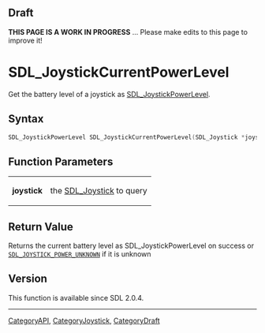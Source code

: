 
== Draft ==

'''THIS PAGE IS A WORK IN PROGRESS''' ... Please make edits to this page to improve it!


<!-- #*^*^*^*^*See https://wiki.libsdl.org/SGFunctions for details on editing this page*^*^*^*^* -->
= SDL_JoystickCurrentPowerLevel =

Get the battery level of a joystick as [[SDL_JoystickPowerLevel]].

== Syntax ==

<syntaxhighlight lang='c'>
SDL_JoystickPowerLevel SDL_JoystickCurrentPowerLevel(SDL_Joystick *joystick);
</syntaxhighlight>

== Function Parameters ==

{|
|'''joystick'''
|the [[SDL_Joystick]] to query
|}

== Return Value ==

Returns the current battery level as SDL_JoystickPowerLevel on success or
<code>[[SDL_JOYSTICK_POWER_UNKNOWN]]</code> if it is unknown

== Version ==

This function is available since SDL 2.0.4.
----
[[CategoryAPI]], [[CategoryJoystick]], [[CategoryDraft]]
<!-- #See the Style Guide for instructions on editing the footer. -->


